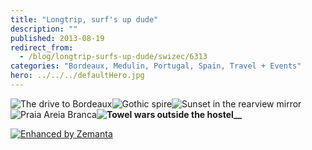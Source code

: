 ```yaml
---
title: "Longtrip, surf's up dude"
description: ""
published: 2013-08-19
redirect_from:
  - /blog/longtrip-surfs-up-dude/swizec/6313
categories: "Bordeaux, Medulin, Portugal, Spain, Travel + Events"
hero: ../../../defaultHero.jpg
---
```


![The drive to Bordeaux](https://www.filepicker.io/api/file/Np6k0spvRJiqvOIHYZfJ "The drive to Bordeaux")![]()![Gothic spire](https://www.filepicker.io/api/file/FAcF9DSbSOWBS9FQYFys "Gothic spire")![]()![]()![Sunset in the rearview mirror](https://www.filepicker.io/api/file/6D4BKizpT0CYCfALbBpx "Sunset in the rearview mirror")![Praia Areia Branca](https://www.filepicker.io/api/file/2TDAaJHoQOC1z4Dz0vil "Praia Areia Branca")![]()**![]()![Towel wars outside the hostel](https://www.filepicker.io/api/file/lRFckcewSs2cKPydfP8M "Towel wars outside the hostel")![]()![]()\_\_**

[![Enhanced by Zemanta](http://img.zemanta.com/zemified_e.png?x-id=3f6b34d0-0464-47fe-8df7-b4dd97579692)](http://www.zemanta.com/?px "Enhanced by Zemanta")
